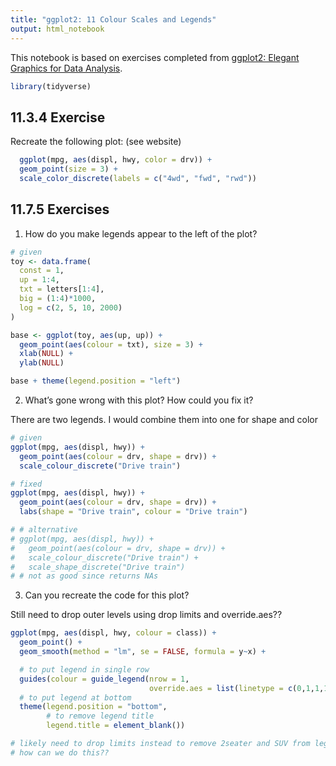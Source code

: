 ```yaml
---
title: "ggplot2: 11 Colour Scales and Legends"
output: html_notebook
---
```


This notebook is based on exercises completed from [ggplot2: Elegant Graphics for Data Analysis](https://ggplot2-book.org/index.html). 

```r
library(tidyverse)

```

## 11.3.4 Exercise

Recreate the following plot: (see website)

```r

  ggplot(mpg, aes(displ, hwy, color = drv)) +
  geom_point(size = 3) +
  scale_color_discrete(labels = c("4wd", "fwd", "rwd"))


```


## 11.7.5 Exercises

1. How do you make legends appear to the left of the plot?

```r

# given
toy <- data.frame(
  const = 1, 
  up = 1:4,
  txt = letters[1:4], 
  big = (1:4)*1000,
  log = c(2, 5, 10, 2000)
)

base <- ggplot(toy, aes(up, up)) + 
  geom_point(aes(colour = txt), size = 3) + 
  xlab(NULL) + 
  ylab(NULL)

base + theme(legend.position = "left")

```


2. What’s gone wrong with this plot? How could you fix it?

There are two legends. I would combine them into one for shape and color

```r

# given
ggplot(mpg, aes(displ, hwy)) + 
  geom_point(aes(colour = drv, shape = drv)) + 
  scale_colour_discrete("Drive train")

# fixed
ggplot(mpg, aes(displ, hwy)) + 
  geom_point(aes(colour = drv, shape = drv)) + 
  labs(shape = "Drive train", colour = "Drive train")

# # alternative
# ggplot(mpg, aes(displ, hwy)) + 
#   geom_point(aes(colour = drv, shape = drv)) + 
#   scale_colour_discrete("Drive train") +
#   scale_shape_discrete("Drive train")
# # not as good since returns NAs


```


3. Can you recreate the code for this plot?

Still need to drop outer levels using drop limits and override.aes??

```r

ggplot(mpg, aes(displ, hwy, colour = class)) +
  geom_point() +
  geom_smooth(method = "lm", se = FALSE, formula = y~x) +

  # to put legend in single row
  guides(colour = guide_legend(nrow = 1,
                               override.aes = list(linetype = c(0,1,1,1,1,1,0)))) +
  # to put legend at bottom
  theme(legend.position = "bottom",
        # to remove legend title
        legend.title = element_blank())

# likely need to drop limits instead to remove 2seater and SUV from legend
# how can we do this??

```

